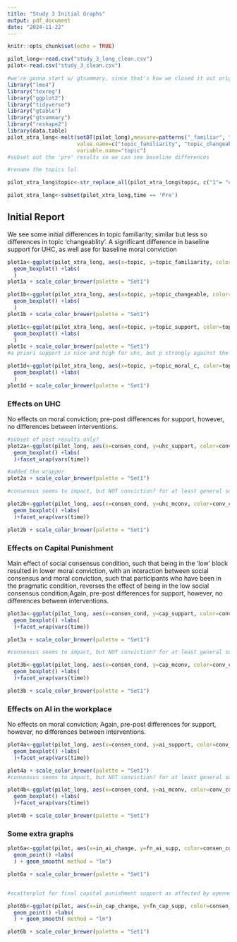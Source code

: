```yaml
---
title: "Study 3 Initial Graphs"
output: pdf_document
date: "2024-11-22"
---
```


```r
knitr::opts_chunk$set(echo = TRUE)

pilot_long<-read.csv("study_3_long_clean.csv")
pilot<-read.csv("study_3_clean.csv")

#we're gonna start w/ gtsummary, since that's how we closed it out originally
library("lme4")
library("texreg")
library("ggplot2")
library("tidyverse")
library("gtable")
library("gtsummary")
library("reshape2")
library(data.table)
pilot_xtra_long<-melt(setDT(pilot_long),measure=patterns("_familiar", "_change", "_support", "_mconv"), 
                      value.name=c("topic_familiarity", "topic_changeable", "topic_support", "topic_moral_c"),
                      variable.name="topic")
#subset out the 'pre' results so we can see baseline differences

#rename the topics lol

pilot_xtra_long$topic<-str_replace_all(pilot_xtra_long$topic, c("1"= "uhc", "2" = "cap", "3" = "ai"))

pilot_xtra_long<-subset(pilot_xtra_long,time == 'Pre')
```

## Initial Report

We see some initial differences in topic familiarity; similar but less so differences in topic 'changeablity'. A significant difference in baseline support for UHC, as well ase for baseline moral conviction


```r
plot1a<-ggplot(pilot_xtra_long, aes(x=topic, y=topic_familiarity, color=topic)) +
  geom_boxplot() +labs(
  )
plot1a + scale_color_brewer(palette = "Set1")

plot1b<-ggplot(pilot_xtra_long, aes(x=topic, y=topic_changeable, color=topic)) +
  geom_boxplot() +labs(
  )
plot1b + scale_color_brewer(palette = "Set1")

plot1c<-ggplot(pilot_xtra_long, aes(x=topic, y=topic_support, color=topic)) +
  geom_boxplot() +labs(
  )
plot1c + scale_color_brewer(palette = "Set1")
#a priori support is nice and high for uhc, but p strongly against the other two!

plot1d<-ggplot(pilot_xtra_long, aes(x=topic, y=topic_moral_c, color=topic)) +
  geom_boxplot() +labs(
  )
plot1d + scale_color_brewer(palette = "Set1")
```

### Effects on UHC
No effects on moral conviction; pre-post differences for support, however, no differences between interventions.

```r
#subset of post results only?
plot2a<-ggplot(pilot_long, aes(x=consen_cond, y=uhc_support, color=conv_cond)) +
  geom_boxplot() +labs(
  )+facet_wrap(vars(time))

#added the wrapper
plot2a + scale_color_brewer(palette = "Set1")

#consensus seems to impact, but NOT conviction? for at least general support

plot2b<-ggplot(pilot_long, aes(x=consen_cond, y=uhc_mconv, color=conv_cond)) +
  geom_boxplot() +labs(
  )+facet_wrap(vars(time))

plot2b + scale_color_brewer(palette = "Set1")

```


### Effects on Capital Punishment
Main effect of social consensus condition, such that being in the 'low' block resulted in lower moral conviction, with an interaction between social consensus and moral conviction, such that participants who have been in the pragmatic condition, reverses the effect of being in the low social consensus condition;Again, pre-post differences for support, however, no differences between interventions.

```r
plot3a<-ggplot(pilot_long, aes(x=consen_cond, y=cap_support, color=conv_cond)) +
  geom_boxplot() +labs(
  )+facet_wrap(vars(time))

plot3a + scale_color_brewer(palette = "Set1")

#consensus seems to impact, but NOT conviction? for at least general support

plot3b<-ggplot(pilot_long, aes(x=consen_cond, y=cap_mconv, color=conv_cond)) +
  geom_boxplot() +labs(
  )+facet_wrap(vars(time))

plot3b + scale_color_brewer(palette = "Set1")

```

### Effects on AI in the workplace
No effects on moral conviction; Again, pre-post differences for support, however, no differences between interventions.


```r
plot4a<-ggplot(pilot_long, aes(x=consen_cond, y=ai_support, color=conv_cond)) +
  geom_boxplot() +labs(
  )+facet_wrap(vars(time))

plot4a + scale_color_brewer(palette = "Set1")
#consensus seems to impact, but NOT conviction? for at least general support

plot4b<-ggplot(pilot_long, aes(x=consen_cond, y=ai_mconv, color=conv_cond)) +
  geom_boxplot() +labs(
  )+facet_wrap(vars(time))

plot4b + scale_color_brewer(palette = "Set1")
```

### Some extra graphs

```r
plot6a<-ggplot(pilot, aes(x=in_ai_change, y=fn_ai_supp, color=consen_cond)) +
  geom_point() +labs(
  ) + geom_smooth( method = "lm")

plot6a + scale_color_brewer(palette = "Set1")


#scatterplot for final capital punishment support as affected by openness to cap change#

plot6b<-ggplot(pilot, aes(x=in_cap_change, y=fn_cap_supp, color=consen_cond)) +
  geom_point() +labs(
  ) + geom_smooth( method = "lm")

plot6b + scale_color_brewer(palette = "Set1")
```